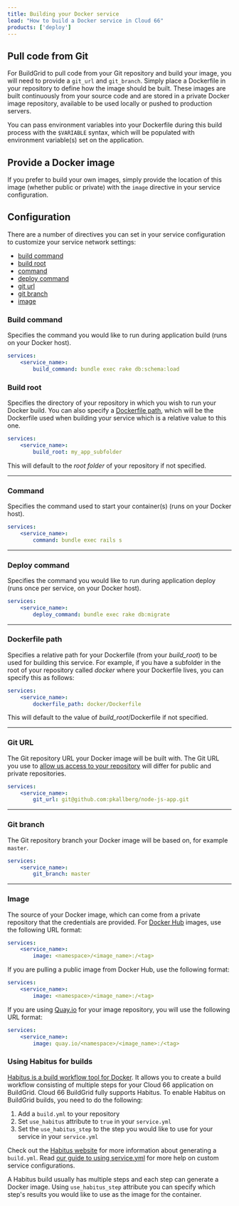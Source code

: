 ```yaml
---
title: Building your Docker service
lead: "How to build a Docker service in Cloud 66"
products: ['deploy']
---
```


## Pull code from Git

For BuildGrid to pull code from your Git repository and build your image, you will need to provide a `git_url` and `git_branch`. Simply place a Dockerfile in your repository to define how the image should be built. These images are built continuously from your source code and are stored in a private Docker image repository, available to be used locally or pushed to production servers.

You can pass environment variables into your Dockerfile during this build process with the `$VARIABLE` syntax, which will be populated with environment variable(s) set on the application.

## Provide a Docker image

If you prefer to build your own images, simply provide the location of this image (whether public or private) with the `image` directive in your service configuration.

## Configuration

There are a number of directives you can set in your service configuration to customize your service network settings:

- [build command](#build-command)
- [build root](#build-root)
- [command](#command)
- [deploy command](#deploy-command)
- [git url](#git-url)
- [git branch](#git-branch)
- [image](#image)

### Build command

Specifies the command you would like to run during application build (runs on your Docker host).

```yaml
services:
    <service_name>:
        build_command: bundle exec rake db:schema:load
```

### Build root

Specifies the directory of your repository in which you wish to run your Docker build. You can also specify a [Dockerfile path](/:product/:version?/build-and-config/building-your-service#dockerfile_path), which will be the Dockerfile used when building your service which is a relative value to this one.

```yaml
services:
    <service_name>:
        build_root: my_app_subfolder
```

This will default to the _root folder_ of your repository if not specified.

* * *

### Command

Specifies the command used to start your container(s) (runs on your Docker host).

```yaml
services:
    <service_name>:
        command: bundle exec rails s
```

* * *

### Deploy command

Specifies the command you would like to run during application deploy (runs once per service, on your Docker host).

```yaml
services:
    <service_name>:
        deploy_command: bundle exec rake db:migrate
```

* * *

### Dockerfile path

Specifies a relative path for your Dockerfile (from your _build_root_) to be used for building this service. For example, if you have a subfolder in the root of your repository called _docker_ where your Dockerfile lives, you can specify this as follows:

```yaml
services:
    <service_name>:
        dockerfile_path: docker/Dockerfile
```

This will default to the value of _build_root_/Dockerfile if not specified.

* * *

### Git URL

The Git repository URL your Docker image will be built with. The Git URL you use to [allow us access to your repository](/:product/:version?/cloud-66-101/access-your-code) will differ for public and private repositories.

```yaml
services:
    <service_name>:
        git_url: git@github.com:pkallberg/node-js-app.git
```

* * *

### Git branch

The Git repository branch your Docker image will be based on, for example `master`.

```yaml
services:
    <service_name>:
        git_branch: master
```

* * *

### Image

The source of your Docker image, which can come from a private repository that the credentials are provided. For [Docker Hub](https://registry.hub.docker.com/) images, use the following URL format:

```yaml
services:
    <service_name>:
        image: <namespace>/<image_name>:/<tag>
```

If you are pulling a public image from Docker Hub, use the following format:

```yaml
services:
    <service_name>:
        image: <namespace>/<image_name>:/<tag>
```

If you are using [Quay.io](https://quay.io/) for your image repository, you will use the following URL format:

```yaml
services:
    <service_name>:
        image: quay.io/<namespace>/<image_name>:/<tag>
```

### Using Habitus for builds

[Habitus is a build workflow tool for Docker](https://www.habitus.io). It allows you to create a build workflow consisting of multiple steps for your Cloud 66 application on BuildGrid. Cloud 66 BuildGrid fully supports Habitus. To enable Habitus on BuildGrid builds, you need to do the following:

1.  Add a `build.yml` to your repository
2.  Set `use_habitus` attribute to `true` in your `service.yml`
3.  Set the `use_habitus_step` to the step you would like to use for your service in your `service.yml`

Check out the [Habitus website](https://www.habitus.io) for more information about generating a `build.yml`. Read [our guide to using service.yml](/:product/:version?/build-and-config/docker-service-configuration) for more help on custom service configurations.

A Habitus build usually has multiple steps and each step can generate a Docker image. Using `use_habitus_step` attribute you can specify which step's results you would like to use as the image for the container. 